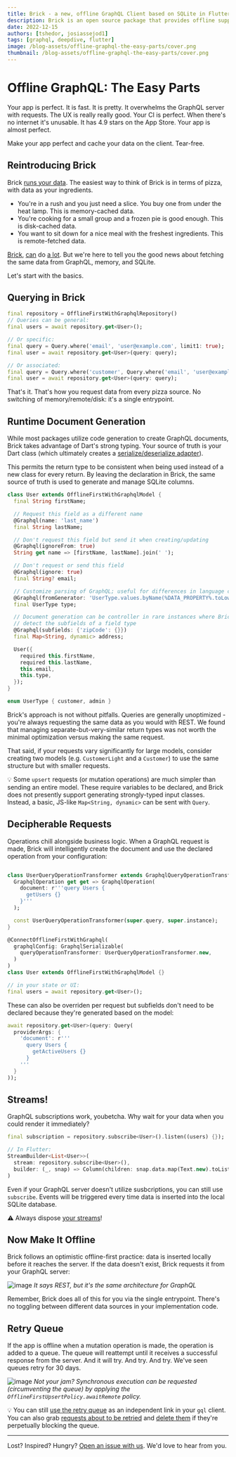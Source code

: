 ```yaml
---
title: Brick - a new, offline GraphQL Client based on SQLite in Flutter
description: Brick is an open source package that provides offline support for GraphQL in Flutter
date: 2022-12-15
authors: [tshedor, josiassejod1]
tags: [graphql, deepdive, flutter]
image: /blog-assets/offline-graphql-the-easy-parts/cover.png
thumbnail: /blog-assets/offline-graphql-the-easy-parts/cover.png
---
```


# Offline GraphQL: The Easy Parts

Your app is perfect. It is fast. It is pretty. It overwhelms the GraphQL server with requests. The UX is really really good. Your CI is perfect. When there's no internet it's unusable. It has 4.9 stars on the App Store. Your app is almost perfect.

Make your app perfect and cache your data on the client. Tear-free.

## Reintroducing Brick

Brick [runs your data](https://medium.com/flutter-community/brick-your-app-five-compelling-reasons-and-a-pizza-analogy-to-make-your-data-accessible-8d802e1e526e). The easiest way to think of Brick is in terms of pizza, with data as your ingredients.

- You're in a rush and you just need a slice. You buy one from under the heat lamp. This is memory-cached data.
- You're cooking for a small group and a frozen pie is good enough. This is disk-cached data.
- You want to sit down for a nice meal with the freshest ingredients. This is remote-fetched data.

[Brick](https://getdutchie.github.io/brick/#/README?id=learn), [can](https://www.youtube.com/watch?v=2noLcro9iIw) do [a lot](https://www.youtube.com/watch?v=jm5i7e_BQq0). But we're here to tell you the good news about fetching the same data from GraphQL, memory, and SQLite.

Let's start with the basics.

## Querying in Brick

```dart
final repository = OfflineFirstWithGraphqlRepository()
// Queries can be general:
final users = await repository.get<User>();

// Or specific:
final query = Query.where('email', 'user@example.com', limit1: true);
final user = await repository.get<User>(query: query);

// Or associated:
final query = Query.where('customer', Query.where('email', 'user@example.com'));
final user = await repository.get<User>(query: query);
```

That's it. That's how you request data from every pizza source. No switching of memory/remote/disk: it's a single entrypoint.

## Runtime Document Generation

While most packages utilize code generation to create GraphQL documents, Brick takes advantage of Dart's strong typing. Your source of truth is your Dart class (which ultimately creates a [serialize/deserialize adapter](https://github.com/GetDutchie/brick/blob/main/packages/brick_offline_first_with_rest/example/lib/brick/adapters/kitchen_sink_adapter.g.dart)).

This permits the return type to be consistent when being used instead of a new class for every return. By leaving the declaration in Brick, the same source of truth is used to generate and manage SQLite columns.

```dart
class User extends OfflineFirstWithGraphqlModel {
  final String firstName;

  // Request this field as a different name
  @Graphql(name: 'last_name')
  final String lastName;

  // Don't request this field but send it when creating/updating
  @Graphql(ignoreFrom: true)
  String get name => [firstName, lastName].join(' ');

  // Don't request or send this field
  @Graphql(ignore: true)
  final String? email;

  // Customize parsing of GraphQL; useful for differences in language conventions
  @Graphql(fromGenerator: 'UserType.values.byName(%DATA_PROPERTY%.toLowerCase())')
  final UserType type;

  // Document generation can be controller in rare instances where Brick cannot
  // detect the subfields of a field type
  @Graphql(subfields: {'zipCode': {}})
  final Map<String, dynamic> address;

  User({
    required this.firstName,
    required this.lastName,
    this.email,
    this.type,
  });
}

enum UserType { customer, admin }
```

Brick's approach is not without pitfalls. Queries are generally unoptimized - you're always requesting the same data as you would with REST. We found that managing separate-but-very-similar return types was not worth the minimal optimization versus making the same request.

That said, if your requests vary significantly for large models, consider creating two models (e.g. `CustomerLight` and a `Customer`) to use the same structure but with smaller requests.

💡 Some `upsert` requests (or mutation operations) are much simpler than sending an entire model. These require variables to be declared, and Brick does not presently support generating strongly-typed input classes. Instead, a basic, JS-like `Map<String, dynamic>` can be sent with `Query`.

## Decipherable Requests

Operations chill alongside business logic. When a GraphQL request is made, Brick will intelligently create the document and use the declared operation from your configuration:

```dart

class UserQueryOperationTransformer extends GraphqlQueryOperationTransformer {
  GraphqlOperation get get => GraphqlOperation(
    document: r'''query Users {
      getUsers {}
    }'''
  );

  const UserQueryOperationTransformer(super.query, super.instance);
}

@ConnectOfflineFirstWithGraphql(
  graphqlConfig: GraphqlSerializable(
    queryOperationTransformer: UserQueryOperationTransformer.new,
  )
)
class User extends OfflineFirstWithGraphqlModel {}

// in your state or UI:
final users = await repository.get<User>();
```

These can also be overriden per request but subfields don't need to be declared because they're generated based on the model:

```dart
await repository.get<User>(query: Query(
  providerArgs: {
    'document': r'''
      query Users {
        getActiveUsers {}
      }
    '''
  }
));
```

## Streams!

GraphQL subscriptions work, youbetcha. Why wait for your data when you could render it immediately?

```dart
final subscription = repository.subscribe<User>().listen((users) {});

// In Flutter:
StreamBuilder<List<User>>(
  stream: repository.subscribe<User>(),
  builder: (_, snap) => Column(children: snap.data.map(Text.new).toList()),
)
```

Even if your GraphQL server doesn't utilize susbcriptions, you can still use `subscribe`. Events will be triggered every time data is inserted into the local SQLite database.

:warning: Always dispose [your streams](https://dart.dev/articles/libraries/creating-streams)!


## Now Make It Offline

Brick follows an optimistic offline-first practice: data is inserted locally before it reaches the server. If the data doesn't exist, Brick requests it from your GraphQL server:

![image](https://user-images.githubusercontent.com/865897/72176226-cdd8ca00-3392-11ea-867d-42f5f4620153.jpg)
_It says REST, but it's the same architecture for GraphQL_

Remember, Brick does all of this for you via the single entrypoint. There's no toggling between different data sources in your implementation code.

## Retry Queue

If the app is offline when a mutation operation is made, the operation is added to a queue. The queue will reattempt until it receives a successful response from the server. And it will try. And try. And try. We've seen queues retry for 30 days.

![image](https://user-images.githubusercontent.com/865897/72175823-f44a3580-3391-11ea-8961-bbeccd74fe7b.jpg)
_Not your jam? Synchronous execution can be requested (circumventing the queue) by applying the `OfflineFirstUpsertPolicy.awaitRemote` policy._

💡 You can still [use the retry queue](https://github.com/GetDutchie/brick/blob/main/packages/brick_offline_first_with_graphql/lib/src/graphql_offline_queue_link.dart) as an independent link in your `gql` client. You can also grab [requests about to be retried](https://pub.dev/documentation/brick_offline_first/latest/offline_queue/RequestSqliteCacheManager/unprocessedRequests.html) and [delete them](https://pub.dev/documentation/brick_offline_first/latest/offline_queue/RequestSqliteCacheManager/deleteUnprocessedRequest.html) if they're perpetually blocking the queue.

---

Lost? Inspired? Hungry? [Open an issue with us](https://github.com/GetDutchie/brick/issues). We'd love to hear from you.
